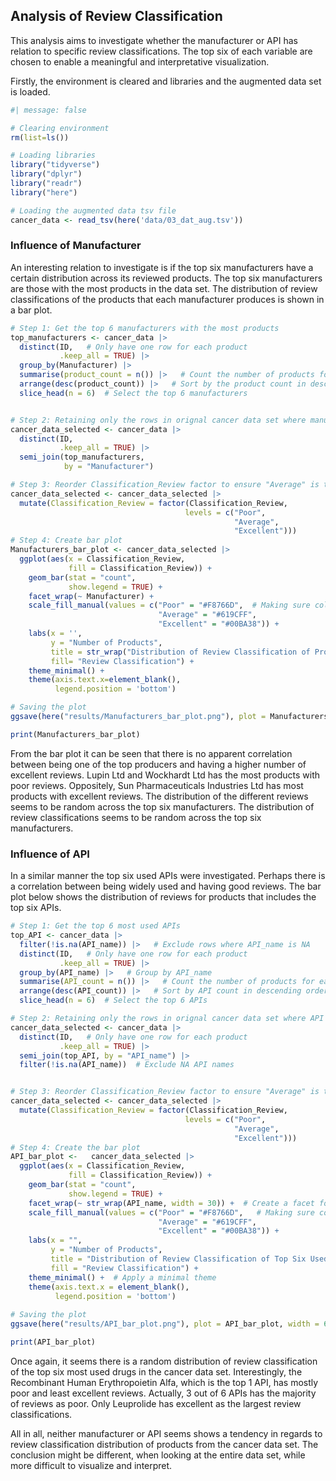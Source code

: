 ## Analysis of Review Classification

This analysis aims to investigate whether the manufacturer or API has relation to specific review classifications. The top six of each variable are chosen to enable a meaningful and interpretative visualization.

Firstly, the environment is cleared and libraries and the augmented data set is loaded.

```r
#| message: false

# Clearing environment
rm(list=ls())

# Loading libraries
library("tidyverse")
library("dplyr")
library("readr")
library("here")

# Loading the augmented data tsv file 
cancer_data <- read_tsv(here('data/03_dat_aug.tsv'))
```

### Influence of Manufacturer

An interesting relation to investigate is if the top six manufacturers have a certain distribution across its reviewed products. The top six manufacturers are those with the most products in the data set. The distribution of review classifications of the products that each manufacturer produces is shown in a bar plot.

```r
# Step 1: Get the top 6 manufacturers with the most products
top_manufacturers <- cancer_data |> 
  distinct(ID,   # Only have one row for each product
           .keep_all = TRUE) |> 
  group_by(Manufacturer) |>
  summarise(product_count = n()) |>   # Count the number of products for each manufacturer
  arrange(desc(product_count)) |>   # Sort by the product count in descending order
  slice_head(n = 6)  # Select the top 6 manufacturers


# Step 2: Retaining only the rows in orignal cancer data set where manufacturer is one of the top 6 manufacturers
cancer_data_selected <- cancer_data |> 
  distinct(ID,
           .keep_all = TRUE) |> 
  semi_join(top_manufacturers, 
            by = "Manufacturer")

# Step 3: Reorder Classification_Review factor to ensure "Average" is the middel bar
cancer_data_selected <- cancer_data_selected |> 
  mutate(Classification_Review = factor(Classification_Review, 
                                       levels = c("Poor", 
                                                  "Average", 
                                                  "Excellent")))
# Step 4: Create bar plot
Manufacturers_bar_plot <- cancer_data_selected |> 
  ggplot(aes(x = Classification_Review, 
             fill = Classification_Review)) +
    geom_bar(stat = "count", 
             show.legend = TRUE) + 
    facet_wrap(~ Manufacturer) + 
    scale_fill_manual(values = c("Poor" = "#F8766D",  # Making sure color match meaning
                                 "Average" = "#619CFF",
                                 "Excellent" = "#00BA38")) +
    labs(x = '',
         y = "Number of Products", 
         title = str_wrap("Distribution of Review Classification of Products from Top Six  Manufacturers", 55),
         fill= "Review Classification") +
    theme_minimal() +
    theme(axis.text.x=element_blank(),
          legend.position = 'bottom')  

# Saving the plot
ggsave(here("results/Manufacturers_bar_plot.png"), plot = Manufacturers_bar_plot, width = 6, height = 4)

print(Manufacturers_bar_plot)
```

From the bar plot it can be seen that there is no apparent correlation between being one of the top producers and having a higher number of excellent reviews. Lupin Ltd and Wockhardt Ltd has the most products with poor reviews. Oppositely, Sun Pharmaceuticals Industries Ltd has most products with excellent reviews. The distribution of the different reviews seems to be random across the top six manufacturers. The distribution of review classifications seems to be random across the top six manufacturers.

### Influence of API

In a similar manner the top six used APIs were investigated. Perhaps there is a correlation between being widely used and having good reviews. The bar plot below shows the distribution of reviews for products that includes the top six APIs.

```r
# Step 1: Get the top 6 most used APIs
top_API <- cancer_data |> 
  filter(!is.na(API_name)) |>   # Exclude rows where API_name is NA
  distinct(ID,   # Only have one row for each product
           .keep_all = TRUE) |> 
  group_by(API_name) |>   # Group by API_name
  summarise(API_count = n()) |>   # Count the number of products for each API
  arrange(desc(API_count)) |>   # Sort by API count in descending order
  slice_head(n = 6)  # Select the top 6 APIs

# Step 2: Retaining only the rows in orignal cancer data set where API is one of the top 6 used APIs and filtering out any missing API names
cancer_data_selected <- cancer_data |> 
  distinct(ID,   # Only have one row for each product
           .keep_all = TRUE) |> 
  semi_join(top_API, by = "API_name") |> 
  filter(!is.na(API_name))  # Exclude NA API names


# Step 3: Reorder Classification_Review factor to ensure "Average" is the middel bar
cancer_data_selected <- cancer_data_selected |> 
  mutate(Classification_Review = factor(Classification_Review, 
                                       levels = c("Poor", 
                                                  "Average", 
                                                  "Excellent")))
# Step 4: Create the bar plot
API_bar_plot <-   cancer_data_selected |> 
  ggplot(aes(x = Classification_Review, 
             fill = Classification_Review)) +
    geom_bar(stat = "count", 
             show.legend = TRUE) + 
    facet_wrap(~ str_wrap(API_name, width = 30)) +  # Create a facet for each API_name
    scale_fill_manual(values = c("Poor" = "#F8766D",   # Making sure color match meaning
                                 "Average" = "#619CFF",
                                 "Excellent" = "#00BA38")) +
    labs(x = "", 
         y = "Number of Products", 
         title = "Distribution of Review Classification of Top Six Used APIs",
         fill = "Review Classification") +
    theme_minimal() +  # Apply a minimal theme
    theme(axis.text.x = element_blank(),
          legend.position = 'bottom')
          
# Saving the plot          
ggsave(here("results/API_bar_plot.png"), plot = API_bar_plot, width = 6, height = 4)

print(API_bar_plot)
```

Once again, it seems there is a random distribution of review classification of the top six most used drugs in the cancer data set. Interestingly, the Recombinant Human Erythropoietin Alfa, which is the top 1 API, has mostly poor and least excellent reviews. Actually, 3 out of 6 APIs has the majority of reviews as poor. Only Leuprolide has excellent as the largest review classifications.

All in all, neither manufacturer or API seems shows a tendency in regards to review classification distribution of products from the cancer data set. The conclusion might be different, when looking at the entire data set, while more difficult to visualize and interpret.
